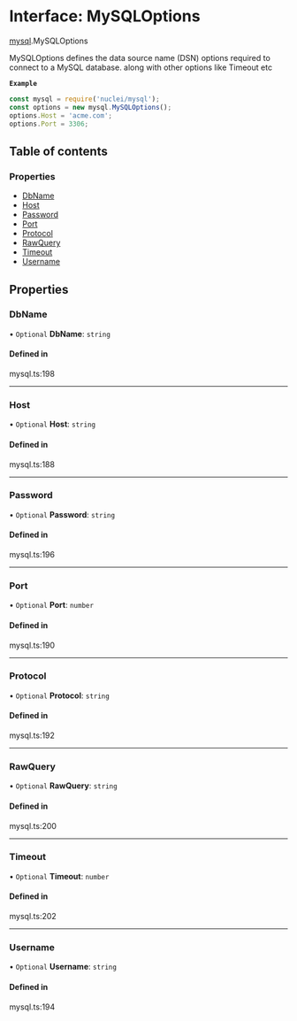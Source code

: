 # Interface: MySQLOptions

[mysql](/templates/protocols/javascript/modules/mysql).MySQLOptions

MySQLOptions defines the data source name (DSN) options required to connect to a MySQL database.
along with other options like Timeout etc

**`Example`**

```javascript
const mysql = require('nuclei/mysql');
const options = new mysql.MySQLOptions();
options.Host = 'acme.com';
options.Port = 3306;
```

## Table of contents

### Properties

- [DbName](/templates/protocols/javascript/modules/mysql.MySQLOptions#dbname)
- [Host](/templates/protocols/javascript/modules/mysql.MySQLOptions#host)
- [Password](/templates/protocols/javascript/modules/mysql.MySQLOptions#password)
- [Port](/templates/protocols/javascript/modules/mysql.MySQLOptions#port)
- [Protocol](/templates/protocols/javascript/modules/mysql.MySQLOptions#protocol)
- [RawQuery](/templates/protocols/javascript/modules/mysql.MySQLOptions#rawquery)
- [Timeout](/templates/protocols/javascript/modules/mysql.MySQLOptions#timeout)
- [Username](/templates/protocols/javascript/modules/mysql.MySQLOptions#username)

## Properties

### DbName

• `Optional` **DbName**: `string`

#### Defined in

mysql.ts:198

___

### Host

• `Optional` **Host**: `string`

#### Defined in

mysql.ts:188

___

### Password

• `Optional` **Password**: `string`

#### Defined in

mysql.ts:196

___

### Port

• `Optional` **Port**: `number`

#### Defined in

mysql.ts:190

___

### Protocol

• `Optional` **Protocol**: `string`

#### Defined in

mysql.ts:192

___

### RawQuery

• `Optional` **RawQuery**: `string`

#### Defined in

mysql.ts:200

___

### Timeout

• `Optional` **Timeout**: `number`

#### Defined in

mysql.ts:202

___

### Username

• `Optional` **Username**: `string`

#### Defined in

mysql.ts:194
